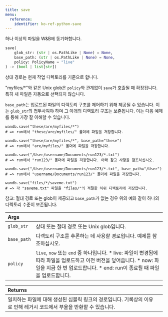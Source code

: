 ```yaml
---
title: save
menu:
  reference:
    identifier: ko-ref-python-save
---
```


<Card title="View the source code" href="https://www.github.com/wandb/wandb/tree/637bddf198525810add5804059001b1b319d6ad1/wandb/sdk/wandb_run.py#L1875-L1979" icon="github"/>

하나 이상의 파일을 W&B에 동기화합니다.

```python
save(
    glob_str: (str | os.PathLike | None) = None,
    base_path: (str | os.PathLike | None) = None,
    policy: PolicyName = "live"
) -> (bool | list[str])
```

상대 경로는 현재 작업 디렉토리를 기준으로 합니다.

"myfiles/*"와 같은 Unix glob은 `policy`와 관계없이 `save`가 호출될 때 확장됩니다. 특히 새 파일은 자동으로 선택되지 않습니다.

`base_path`는 업로드된 파일의 디렉토리 구조를 제어하기 위해 제공될 수 있습니다. 이는 `glob_str`의 접두사여야 하며 그 아래의 디렉토리 구조는 보존됩니다. 이는 다음 예제를 통해 가장 잘 이해할 수 있습니다.

```
wandb.save("these/are/myfiles/*")
# => run에서 "these/are/myfiles/" 폴더에 파일을 저장합니다.

wandb.save("these/are/myfiles/*", base_path="these")
# => run에서 "are/myfiles/" 폴더에 파일을 저장합니다.

wandb.save("/User/username/Documents/run123/*.txt")
# => run에서 "run123/" 폴더에 파일을 저장합니다. 아래 참고 사항을 참조하십시오.

wandb.save("/User/username/Documents/run123/*.txt", base_path="/User")
# => run에서 "username/Documents/run123/" 폴더에 파일을 저장합니다.

wandb.save("files/*/saveme.txt")
# => 각 "saveme.txt" 파일을 "files/"의 적절한 하위 디렉토리에 저장합니다.
```

참고: 절대 경로 또는 glob이 제공되고 `base_path`가 없는 경우 위의 예와 같이 하나의 디렉토리 수준이 보존됩니다.

| Args |  |
| :--- | :--- |
|  `glob_str` | 상대 또는 절대 경로 또는 Unix glob입니다. |
|  `base_path` | 디렉토리 구조를 추론하는 데 사용할 경로입니다. 예제를 참조하십시오. |
|  `policy` | `live`, `now` 또는 `end` 중 하나입니다. * live: 파일이 변경됨에 따라 파일을 업로드하고 이전 버전을 덮어씁니다. * now: 파일을 지금 한 번 업로드합니다. * end: run이 종료될 때 파일을 업로드합니다. |

| Returns |  |
| :--- | :--- |
| 일치하는 파일에 대해 생성된 심볼릭 링크의 경로입니다. 기록상의 이유로 인해 레거시 코드에서 부울을 반환할 수 있습니다. |